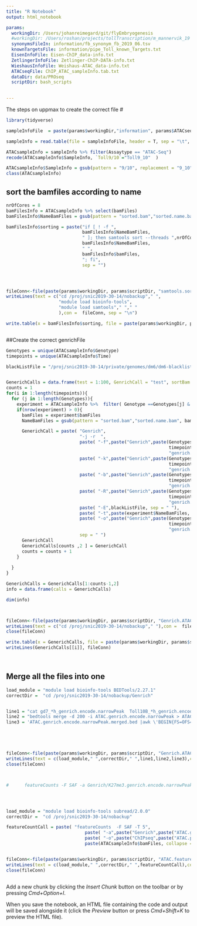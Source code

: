 ```yaml
---
title: "R Notebook"
output: html_notebook

params:
  workingDir: /Users/johanreimegard/git/flyEmbryogenesis
  #workingDir: /Users/roshan/projects/tollTranscription/m_mannervik_19
  synonymsFileIn: information/fb_synonym_fb_2019_06.tsv  
  knownTargetsFile: information/pipe_Toll_known_Targets.txt
  EisenInfoFile: Eisen-ChIP_data-info.txt
  ZetlingerInfoFile: Zetlinger-ChIP-DATA-info.txt
  WieshausInfoFile: Weishaus-ATAC_data-info.txt
  ATACseqFile: ChIP_ATAC_sampleInfo.tab.txt
  dataDir: data/PROseq
  scriptDir: bash_scripts
  

---
```



The steps on uppmax to create the correct file 
# 

```r
library(tidyverse)

sampleInfoFile  = paste(params$workingDir,"information", params$ATACseqFile , sep = "/") 

sampleInfo = read.table(file = sampleInfoFile, header = T, sep = "\t", quote = "", stringsAsFactors = F)

ATACsampleInfo = sampleInfo %>% filter(Assaytype == "ATAC-Seq")
recode(ATACsampleInfo$SampleInfo, `Toll9/10`="Toll9_10"  )

ATACsampleInfo$SampleInfo = gsub(pattern = "9/10", replacement = "9_10", x = ATACsampleInfo$SampleInfo)
class(ATACsampleInfo)

```



## sort the bamfiles according to name
```r

nrOfCores = 8
bamFilesInfo = ATACsampleInfo %>% select(bamFiles)
bamFilesInfo$NameBamFiles = gsub(pattern = "sorted.bam","sorted.name.bam", bamFilesInfo$bamFiles)

bamFilesInfo$sorting = paste("if [ ! -f ", 
                             bamFilesInfo$NameBamFiles,
                             " ]; then samtools sort --threads ",nrOfCores," -n -o ",
                             bamFilesInfo$NameBamFiles,
                             " ",
                             bamFilesInfo$bamFiles,
                             "; fi",
                             sep = "")




fileConn<-file(paste(params$workingDir, params$scriptDir, "samtools.sort.name.ATACseq1.sh", sep = "/"))
writeLines(text = c("cd /proj/snic2019-30-14/nobackup"," ",
                    "module load bioinfo-tools",
                    "module load samtools"," "," "
                    ),con =  fileConn, sep = "\n")

write.table(x = bamFilesInfo$sorting, file = paste(params$workingDir, params$scriptDir, "samtools.sort.name.ATACseq1.sh", sep = "/"), append = TRUE, quote = F, sep = "\t", row.names = F,col.names = F)



```





##Create the correct genrichFile

```r





Genotypes = unique(ATACsampleInfo$Genotype)
timepoints = unique(ATACsampleInfo$Time)

blackListFile = "/proj/snic2019-30-14/private/genomes/dm6/dm6-blacklist.v2.bed"


GenerichCalls = data.frame(test = 1:100, GenrichCall = "test", sortBam = "test" ,stringsAsFactors = F)
counts = 1
for(i in 1:length(timepoints)){
  for (j in 1:length(Genotypes)){
    experiment = ATACsampleInfo %>%  filter( Genotype ==Genotypes[j] & Time == timepoints[i])
    if(nrow(experiment) > 0){
      bamFiles = experiment$bamFiles
      NameBamFiles = gsub(pattern = "sorted.bam","sorted.name.bam", bamFiles)

      GenerichCall = paste( "Genrich",
                            "-j -r  ",
                            paste( "-f",paste("Genrich",paste(Genotypes[j],
                                                              timepoints[i] ,
                                                              "genrich.encode.narrowPeak.log",sep = "_"), sep  ="/")),
                            paste( "-k",paste("Genrich",paste(Genotypes[j],
                                                              timepoints[i] ,
                                                              "genrich.encode.narrowPeak.pileups",sep = "_"), sep  ="/")),
                            paste( "-b",paste("Genrich",paste(Genotypes[j],
                                                              timepoints[i] ,
                                                              "genrich.encode.narrowPeak.intervals",sep = "_"), sep  ="/")),
                            paste( "-R",paste("Genrich",paste(Genotypes[j],
                                                              timepoints[i] ,
                                                              "genrich.encode.narrowPeak.pcrDuplicates",sep = "_"), sep  ="/")),
                            paste( "-E",blackListFile, sep = " "),
                            paste( "-t",paste(experiment$NameBamFiles, collapse = ","), sep  =" "),
                            paste( "-o",paste("Genrich",paste(Genotypes[j],
                                                              timepoints[i] ,
                                                              "genrich.encode.narrowPeak",sep = "_"), sep  ="/")),
                            sep = " ")
      GenerichCall
      GenerichCalls[counts ,2 ] = GenerichCall
      counts = counts + 1
    }
    
  }
}

GenerichCalls = GenerichCalls[1:counts-1,2]
info = data.frame(calls = GenerichCalls)

dim(info)



fileConn<-file(paste(params$workingDir, params$scriptDir, "Genrich.ATACseq1.sh", sep = "/"))
writeLines(text = c("cd /proj/snic2019-30-14/nobackup"," "),con =  fileConn, sep = "\n")
close(fileConn)

write.table(x = GenerichCalls, file = paste(params$workingDir, params$scriptDir, "Genrich.ATACseq1.sh", sep = "/"), append = TRUE, quote = F, sep = "\t", row.names = F,col.names = F)
writeLines(GenerichCalls[[i]], fileConn)
 



```


## Merge all the files into one


```r


load_module = "module load bioinfo-tools BEDTools/2.27.1"
correctDir =  "cd /proj/snic2019-30-14/nobackup/Genrich"


line1 = "cat gd7_*h_genrich.encode.narrowPeak  Toll10B_*h_genrich.encode.narrowPeak Toll9_10_*h_genrich.encode.narrowPeak|sort -k1,1 -k2,2n   >ATAC.genrich.encode.narrowPeak"
line2 = "bedtools merge -d 200 -i ATAC.genrich.encode.narrowPeak > ATAC.genrich.encode.narrowPeak.merged.bed"
line3 = 'ATAC.genrich.encode.narrowPeak.merged.bed |awk \'BEGIN{FS=OFS="\\t"; print "GeneID\\tChr\\tStart\\tEnd\\tStrand"}{print "Region"NR, $1, $2+1, $3, "."}\' >ATAC.genrich.encode.narrowPeak.merged.SAF'





fileConn<-file(paste(params$workingDir, params$scriptDir, "Genrich.ATACmerge.sh", sep = "/"))
writeLines(text = c(load_module," ",correctDir," ",line1,line2,line3),con =  fileConn, sep = "\n")
close(fileConn)




```

```r


#      featureCounts -F SAF -a Genrich/K27me3.genrich.encode.narrowPeak.merged.SAF -o ChIPseq/K27me3.counts.regions.txt ChIP_seq_mapped_dm6/bam_dmel/gd7_K27me3_2_R1.dmel.bowtie2.sorted.bam  ChIP_seq_mapped_dm6/bam_dmel/gd7_K27me3_1_R1.dmel.bowtie2.sorted.bam




load_module = "module load bioinfo-tools subread/2.0.0"
correctDir =  "cd /proj/snic2019-30-14/nobackup"

featureCountCall = paste( "featureCounts  -F SAF -T 5",
                              paste( "-a",paste("Genrich",paste("ATAC.genrich.encode.narrowPeak.merged.SAF",sep = "."), sep  ="/"),  sep  =" "),
                              paste( "-o",paste("ChIPseq",paste("ATAC.peak.featureCount.count.tab.txt",sep = "."), sep  ="/"), sep  =" "),
                              paste(ATACsampleInfo$bamFiles, collapse = " ") )


fileConn<-file(paste(params$workingDir, params$scriptDir, "ATAC.featureCount.sh", sep = "/"))
writeLines(text = c(load_module," ",correctDir," ",featureCountCall),con =  fileConn, sep = "\n")
close(fileConn)



```


Add a new chunk by clicking the *Insert Chunk* button on the toolbar or by pressing *Cmd+Option+I*.

When you save the notebook, an HTML file containing the code and output will be saved alongside it (click the *Preview* button or press *Cmd+Shift+K* to preview the HTML file).
